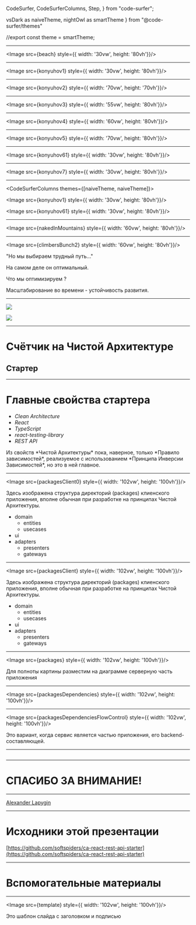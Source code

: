 
  CodeSurfer,
  CodeSurferColumns,
  Step,
} from "code-surfer";

  vsDark as naiveTheme,
  nightOwl as smartTheme
} from "@code-surfer/themes"


//export const theme = smartTheme;





<Head>
  <title>Счётчик на Чистой Архитектуре</title>
</Head>

---

<Image src={beach} style={{ width: '30vw', height: '80vh'}}/>

---

<Image src={konyuhov1} style={{ width: '30vw', height: '80vh'}}/>


---

<Image src={konyuhov2} style={{ width: '70vw', height: '70vh'}}/>

---

<Image src={konyuhov3} style={{ width: '55vw', height: '80vh'}}/>

---

<Image src={konyuhov4} style={{ width: '60vw', height: '80vh'}}/>

---

<Image src={konyuhov5} style={{ width: '70vw', height: '80vh'}}/>

---

<Image src={konyuhov61} style={{ width: '30vw', height: '80vh'}}/>

---

<Image src={konyuhov7} style={{ width: '30vw', height: '80vh'}}/>

---

<CodeSurferColumns themes={[naiveTheme, naiveTheme]}>

<Step>

<Image src={konyuhov1} style={{ width: '30vw', height: '80vh'}}/>

<Image src={konyuhov61} style={{ width: '30vw', height: '80vh'}}/>

</Step>

</CodeSurferColumns>

---

<Image src={nakedInMountains} style={{ width: '60vw', height: '80vh'}}/>

---

<Image src={climbersBunch2} style={{ width: '60vw', height: '80vh'}}/>

<Notes>

"Но мы выбираем трудный путь..."

На самом деле он оптимальный.

Что мы оптимизируем ?

Масштабирование во времени - устойчивость развития.

</Notes>

---

![](https://avatars0.githubusercontent.com/u/58282225?s=400&u=1877c06c2227806421484a23980e2ca123e3fa32&v=4)

![](https://avatars2.githubusercontent.com/u/47443457?s=400&u=dea74cc01b657d63400a5c36ea0b50975d7f7ef4&v=4)

---

# Счётчик на Чистой Архитектуре
## Стартер

---

# Главные свойства стартера

- *Clean Architecture*
- *React*
- *TypeScript*
- *react-testing-library*
- *REST API*

<Notes>
Из свойств *Чистой Архитектуры* пока, наверное, только *Правило зависимостей*, реализуемое с использованием *Принципа
Инверсии Зависимостей*, но это в ней главное.
</Notes>

---

<Image src={packagesClient0} style={{ width: '102vw', height: '100vh'}}/>

<Notes>

Здесь изображена структура директорий (packages) клиенского приложения, вполне обычная при разработке на принципах
Чистой Архитектуры.

- domain
  - entities
  - usecases
- ui
- adapters
  - presenters
  - gateways

</Notes>

---

<Image src={packagesClient} style={{ width: '102vw', height: '100vh'}}/>

<Notes>

Здесь изображена структура директорий (packages) клиенского приложения, вполне обычная при разработке на принципах
Чистой Архитектуры.

- domain
  - entities
  - usecases
- ui
- adapters
  - presenters
  - gateways

</Notes>

---

<Image src={packages} style={{ width: '102vw', height: '100vh'}}/>

<Notes>

Для полноты картины разместим на диаграмме серверную часть приложения

</Notes>

---

<Image src={packagesDependencies} style={{ width: '102vw', height: '100vh'}}/>

---

<Image src={packagesDependenciesFlowControl} style={{ width: '102vw', height: '100vh'}}/>

<Notes>

Это вариант, когда сервис является частью приложения, его backend-составляющей. 

</Notes>

---

<CodeSurferColumns themes={[myTheme]}>

<Step>

```ts file=../../src/index.tsx title="Counter"
```

</Step>

</CodeSurferColumns>

---

# СПАСИБО ЗА ВНИМАНИЕ!

---

[Alexander Lapygin](https://github.com/AlexanderLapygin)

---

# Исходники этой презентации

[https://github.com/softspiders/ca-react-rest-api-starter](https://github.com/softspiders/ca-react-rest-api-starter)

---

# Вспомогательные материалы

---

<Image src={template} style={{ width: '102vw', height: '100vh'}}/>

<Notes>
Это шаблон слайда с заголовком и подписью
</Notes>
